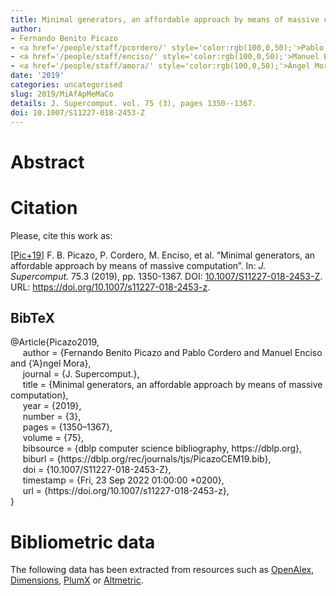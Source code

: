 ```yaml
---
title: Minimal generators, an affordable approach by means of massive computation
author:
- Fernando Benito Picazo
- <a href='/people/staff/pcordero/' style='color:rgb(100,0,50);'>Pablo Cordero</a>
- <a href='/people/staff/enciso/' style='color:rgb(100,0,50);'>Manuel Enciso</a>
- <a href='/people/staff/amora/' style='color:rgb(100,0,50);'>Ángel Mora</a>
date: '2019'
categories: uncategorised
slug: 2019/MiAfApMeMaCo
details: J. Supercomput. vol. 75 (3), pages 1350--1367.
doi: 10.1007/S11227-018-2453-Z
---
```




# Abstract










# Citation
Please, cite this work as:


<a name=bib-Picazo2019></a>[[Pic+19]](#cite-Picazo2019) F. B. Picazo, P. Cordero, M. Enciso, et al. “Minimal generators, an affordable approach by means of massive computation”. In: _J. Supercomput._ 75.3 (2019), pp. 1350-1367. DOI: [10.1007/S11227-018-2453-Z](https://doi.org/10.1007%2FS11227-018-2453-Z). URL: [https://doi.org/10.1007/s11227-018-2453-z](https://doi.org/10.1007/s11227-018-2453-z).

::: {.callout-note appearance="minimal" collapse=true}

## BibTeX

@Article{Picazo2019,<br>&nbsp;&nbsp;&nbsp;&nbsp;  author = {Fernando Benito Picazo and Pablo Cordero and Manuel Enciso and {\a'A}ngel Mora},<br>&nbsp;&nbsp;&nbsp;&nbsp;  journal = {J. Supercomput.},<br>&nbsp;&nbsp;&nbsp;&nbsp;  title = {Minimal generators, an affordable approach by means of massive computation},<br>&nbsp;&nbsp;&nbsp;&nbsp;  year = {2019},<br>&nbsp;&nbsp;&nbsp;&nbsp;  number = {3},<br>&nbsp;&nbsp;&nbsp;&nbsp;  pages = {1350--1367},<br>&nbsp;&nbsp;&nbsp;&nbsp;  volume = {75},<br>&nbsp;&nbsp;&nbsp;&nbsp;  bibsource = {dblp computer science bibliography, https://dblp.org},<br>&nbsp;&nbsp;&nbsp;&nbsp;  biburl = {https://dblp.org/rec/journals/tjs/PicazoCEM19.bib},<br>&nbsp;&nbsp;&nbsp;&nbsp;  doi = {10.1007/S11227-018-2453-Z},<br>&nbsp;&nbsp;&nbsp;&nbsp;  timestamp = {Fri, 23 Sep 2022 01:00:00 +0200},<br>&nbsp;&nbsp;&nbsp;&nbsp;  url = {https://doi.org/10.1007/s11227-018-2453-z},<br>}

:::



# Bibliometric data


The following data has been extracted from resources such as [OpenAlex](https://openalex.org/), [Dimensions](https://app.dimensions.ai/), [PlumX](https://www.elsevier.com/insights/metrics/plumx) or [Altmetric](https://www.altmetric.com/).

<div style="display: flex; justify-content: center; align-items: center; height: 100%;">
<span class="__dimensions_badge_embed__" data-doi="10.1007/S11227-018-2453-Z" data-legend="always"></span></div><script async src="https://badge.dimensions.ai/badge.js" charset="utf-8"></script>

<div style="display: flex; justify-content: center; align-items: center; height: 100%;">
<a href="https://plu.mx/plum/a/?doi=10.1007/S11227-018-2453-Z" class="plumx-details" data-site="plum" data-hide-when-empty="true">Minimal generators, an affordable approach by means of massive computation</a></div>

<div style="display: flex; justify-content: center; align-items: center; height: 100%;">
<script type="text/javascript" src="https://d1bxh8uas1mnw7.cloudfront.net/assets/embed.js"></script><div data-badge-type="medium-donut" class="altmetric-embed" data-badge-details="right" data-doi="10.1007/S11227-018-2453-Z"></div></div>


## Cites

The following graph plots the number of cites received by this work from its publication, on a yearly basis.

```r
#| echo: false
#| results: asis
#| warning: false
#| message: false
source(here::here('scripts', 'manage_publications.R'))
df <- readRDS('citation_history.rds')
plot_citation_history(df)
```



## Papers citing this work

The following is a non-exhaustive list of papers that cite this work:


<a name=bib-Cordero_2022></a>[[1]](#cite-Cordero_2022) P. Cordero, M. Enciso, A. Mora, et al. “Interactive Search by Using Minimal Generators”. In: _Computational Intelligence and Mathematics for Tackling Complex Problems 2_. Springer International Publishing, 2022, p. 147–153. ISBN: 9783030888176. DOI: [10.1007/978-3-030-88817-6_17](https://doi.org/10.1007%2F978-3-030-88817-6_17). URL: [http://dx.doi.org/10.1007/978-3-030-88817-6_17](http://dx.doi.org/10.1007/978-3-030-88817-6_17).

<a name=bib-Cordero_20201></a>[[2]](#cite-Cordero_20201) P. Cordero, M. Enciso, Á. Mora, et al. “A Formal Concept Analysis Approach to Cooperative Conversational Recommendation”. In: _International Journal of Computational Intelligence Systems_ 13.1 (2020), p. 1243. ISSN: 1875-6883. DOI: [10.2991/ijcis.d.200806.001](https://doi.org/10.2991%2Fijcis.d.200806.001). URL: [http://dx.doi.org/10.2991/ijcis.d.200806.001](http://dx.doi.org/10.2991/ijcis.d.200806.001).

<a name=bib-Cordero_2020></a>[[3]](#cite-Cordero_2020) P. Cordero, M. Enciso, A. Mora, et al. “Parameterized simplification logic I: reasoning with implications and classes of closure operators”. In: _International Journal of General Systems_ 49.7 (Oct. 2020), p. 724–746. ISSN: 1563-5104. DOI: [10.1080/03081079.2020.1831484](https://doi.org/10.1080%2F03081079.2020.1831484). URL: [http://dx.doi.org/10.1080/03081079.2020.1831484](http://dx.doi.org/10.1080/03081079.2020.1831484).

<a name=bib-L_pez_Rodr_guez_2021></a>[[4]](#cite-L_pez_Rodr_guez_2021) D. López-Rodríguez, E. Muñoz-Velasco, and M. Ojeda-Aciego. “Formal Methods in FCA and Big Data”. In: _Complex Data Analytics with Formal Concept Analysis_. Springer International Publishing, Dec. 2021, p. 201–224. ISBN: 9783030932787. DOI: [10.1007/978-3-030-93278-7_9](https://doi.org/10.1007%2F978-3-030-93278-7_9). URL: [http://dx.doi.org/10.1007/978-3-030-93278-7_9](http://dx.doi.org/10.1007/978-3-030-93278-7_9).

<a name=bib-Ojeda_Hern_ndez_2022></a>[[5]](#cite-Ojeda_Hern_ndez_2022) M. Ojeda-Hernández, I. P. Cabrera, and P. Cordero. “Quasi-closed elements in fuzzy posets”. In: _Journal of Computational and Applied Mathematics_ 404 (Apr. 2022), p. 113390. ISSN: 0377-0427. DOI: [10.1016/j.cam.2021.113390](https://doi.org/10.1016%2Fj.cam.2021.113390). URL: [http://dx.doi.org/10.1016/j.cam.2021.113390](http://dx.doi.org/10.1016/j.cam.2021.113390).

<a name=bib-Pattison_2021></a>[[6]](#cite-Pattison_2021) T. Pattison, M. Enciso, Á. Mora, et al. “Scalable Visual Analytics in FCA”. In: _Complex Data Analytics with Formal Concept Analysis_. Springer International Publishing, Dec. 2021, p. 167–200. ISBN: 9783030932787. DOI: [10.1007/978-3-030-93278-7_8](https://doi.org/10.1007%2F978-3-030-93278-7_8). URL: [http://dx.doi.org/10.1007/978-3-030-93278-7_8](http://dx.doi.org/10.1007/978-3-030-93278-7_8).

